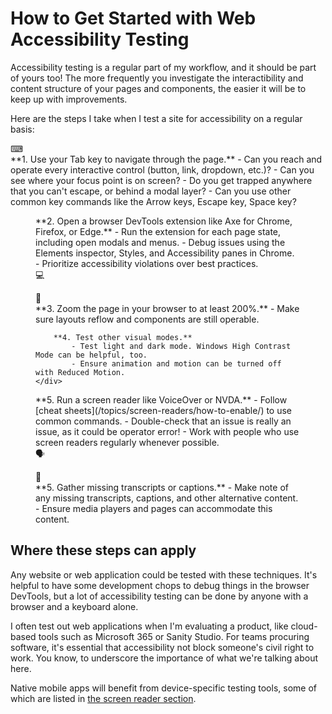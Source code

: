
# How to Get Started with Web Accessibility Testing

Accessibility testing is a regular part of my workflow, and it should be part of yours too! The more frequently you investigate the interactibility and content structure of your pages and components, the easier it will be to keep up with improvements.

Here are the steps I take when I test a site for accessibility on a regular basis:

<DropCapGrid>
    <DropCapEmoji>⌨</DropCapEmoji>
    <div>
    **1. Use your Tab key to navigate through the page.**
        - Can you reach and operate every interactive control (button, link, dropdown, etc.)?
        - Can you see where your focus point is on screen?
        - Do you get trapped anywhere that you can't escape, or behind a modal layer?
        - Can you use other common key commands like the Arrow keys, Escape key, Space key?
    </div>
</DropCapGrid>

<figure className="flex flex-row mt-6 gap-5">
    <div>
        **2. Open a browser DevTools extension like Axe for Chrome, Firefox, or Edge.**
            - Run the extension for each page state, including open modals and menus.
            - Debug issues using the Elements inspector, Styles, and Accessibility panes in Chrome.
            - Prioritize accessibility violations over best practices.
    </div>
    <DropCapEmoji>💻</DropCapEmoji>
</figure>

<figure className="flex flex-row mt-6 gap-5">
    <DropCapEmoji>🔎</DropCapEmoji>
    <div>
        **3. Zoom the page in your browser to at least 200%.**
            - Make sure layouts reflow and components are still operable.
        
        **4. Test other visual modes.**
            - Test light and dark mode. Windows High Contrast Mode can be helpful, too.
            - Ensure animation and motion can be turned off with Reduced Motion.
    </div>
</figure>

<figure className="flex flex-row mt-6 gap-5">
    <div>
        **5. Run a screen reader like VoiceOver or NVDA.**
            - Follow [cheat sheets](/topics/screen-readers/how-to-enable/) to use common commands.
            - Double-check that an issue is really an issue, as it could be operator error!
            - Work with people who use screen readers regularly whenever possible.
    </div>
    <DropCapEmoji>🗣️</DropCapEmoji>
</figure>

<figure className="flex flex-row mt-6 gap-5">
    <DropCapEmoji>📝</DropCapEmoji>
    <div>
        **5. Gather missing transcripts or captions.**
            - Make note of any missing transcripts, captions, and other alternative content.
            - Ensure media players and pages can accommodate this content.
    </div>
</figure>

## Where these steps can apply

Any website or web application could be tested with these techniques. It's helpful to have some development chops to debug things in the browser DevTools, but a lot of accessibility testing can be done by anyone with a browser and a keyboard alone.

I often test out web applications when I'm evaluating a product, like cloud-based tools such as Microsoft 365 or Sanity Studio. For teams procuring software, it's essential that accessibility not block someone's civil right to work. You know, to underscore the importance of what we're talking about here.

Native mobile apps will benefit from device-specific testing tools, some of which are listed in [the screen reader section](/topics/screen-readers/how-to-enable).
